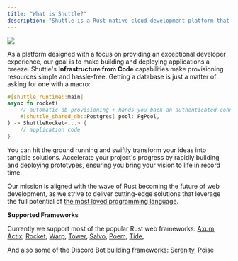 ```yaml
---
title: "What is Shuttle?"
description: "Shuttle is a Rust-native cloud development platform that lets you deploy your app while also taking care of all of your infrastructure."
---
```


![](/images/infra-from-code.gif)

As a platform designed with a focus on providing an exceptional developer experience, our goal is to make building and deploying applications a breeze. Shuttle's **<Tooltip tip="Provisioning resources directly from your code, instead of having to deal with complex consoles and yaml files">Infrastructure from Code</Tooltip>** capabilities make provisioning resources simple and hassle-free. Getting a database is just a matter of asking for one with a macro:

```rust
#[shuttle_runtime::main]
async fn rocket(
    // automatic db provisioning + hands you back an authenticated connection pool
    #[shuttle_shared_db::Postgres] pool: PgPool,
) -> ShuttleRocket<...> {
    // application code
}
```

You can hit the ground running and swiftly transform your ideas into tangible solutions. Accelerate your project's progress by rapidly building and deploying prototypes, ensuring you bring your vision to life in record time.

<Info>Our mission is aligned with the wave of Rust becoming the future of web development, as we strive to deliver cutting-edge solutions that leverage the full potential of [the most loved programming language](https://survey.stackoverflow.co/2022/).</Info>

**Supported Frameworks**

Currently we support most of the popular Rust web frameworks: [Axum](../examples/axum), [Actix](../examples/actix), [Rocket](../examples/other), [Warp](../examples/other), [Tower](../examples/other), [Salvo](../examples/other), [Poem](../examples/other), [Tide](../examples/other),
  
And also some of the Discord Bot building frameworks: [Serenity](../examples/serenity), [Poise](https://github.com/shuttle-hq/examples/tree/main/poise/hello-world)